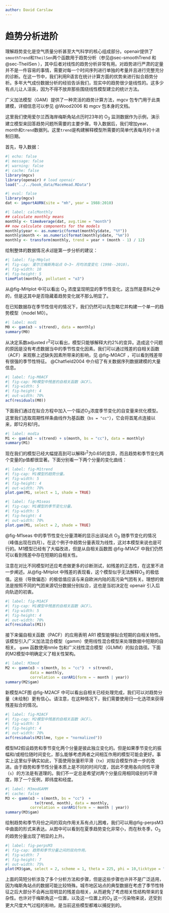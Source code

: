 ```yaml
---
author: David Carslaw
---
```


# 趋势分析进阶 {#sec-trends-gam}

理解趋势变化是空气质量分析甚至大气科学的核心组成部分。[openair]{.pkg}提供了`smoothTrend`和`TheilSen`两个函数用于趋势分析（参见@sec-smoothTrend 和 @sec-TheilSen ），其中后者对线性的趋势分析非常有用。对趋势进行严肃的定量并不是一件容易的事情，需要对每一个时间序列进行单独的考量并且进行完整充分的诊断。在这一节中，我们利用R语言在统计计算方面的优势来进行拟合趋势分析。多年大气成份数据分析的经验告诉我们，现实中的趋势很少是线性的。这多少有点儿让人沮丧，因为不得不放弃那些围绕线性模型建立的统计方法。

广义加法模型（GAM）提供了一种灵活的趋势计算方法，[mgcv]{.pkg} 包专门用于此类建模，详细信息可以参见 @Wood2006 和 [mgcv]{.pkg} 包本身的文档。

这里我们使用爱尔兰西海岸梅斯角站点历时23年的 O~3~ 监测数据作为示例，演示建立模型来回答趋势问题所需要的主要步骤。导入数据后，我们增加year、month和`trend`数据列。这里`trend`是构建解释模型所需要的简单代表每月的十进制日期。

首先，导入数据：

```r
#| echo: false
#| message: false
#| warning: false
#| cache: false
library(mgcv)
library(openair) # load openair
load("../../book_data/MaceHead.RData")
```

```r
#| eval: false
library(mgcv)
dat <- importAURN(site = "mh", year = 1988:2010)
```

```r
#| label: calcMonthly
## calculate monthly means
monthly <- timeAverage(dat, avg.time = "month")
## now calculate components for the models
monthly$year <- as.numeric(format(monthly$date, "%Y"))
monthly$month <- as.numeric(format(monthly$date, "%m"))
monthly <- transform(monthly, trend = year + (month - 1) / 12)
```

绘制整体的数据情况*永远*是第一步分析的建议：

```r
#| label: fig-MHplot
#| fig-cap: 爱尔兰梅斯角站点 O~3~ 月均浓度变化 (1998--2010)。
#| fig-width: 10
#| fig-height: 5
timePlot(monthly, pollutant = "o3")
```

从@fig-MHplot 中可以看出 O~3~ 浓度呈现明显的季节性变化，这当然是意料之中的，但是这其中是否隐藏着趋势变化就不那么明显了。

在已知数据存在季节性信号的情况下，我们仍然可以先忽略它并构建一个单一的趋势模型（model M0）。

```r
#| label: mod1
M0 <- gam(o3 ~ s(trend), data = monthly)
summary(M0)
```

从决定系数adjusted r^2^可以看出，模型只能够解释大约2%的变异。造成这个问题的原因是没有考虑数据当中的季节性变化因素。我们可以通过残差的自相关函数（ACF）来观察上述缺失因素所带来的影响，见 @fig-M0ACF ，可以看到残差带有很强的季节性特征。 @Chatfield2004 中介绍了有关数据序列数据建模的大量信息。

```r
#| label: fig-M0ACF
#| fig-cap: M0模型中残差的自相关函数（ACF）。
#| fig-width: 5
#| fig-height: 4
#| out-width: 70%
acf(residuals(M0))
```

下面我们通过在拟合方程中加入一个描述O~3~浓度季节变化的自变量来优化模型。这里我们选取周期性样条曲线作为基函数（`bs = "cc"`），它会将首尾点连接以来，即12月和1月。

```r
#| label: mod1a
M1 <- gam(o3 ~ s(trend) + s(month, bs = "cc"), data = monthly)
summary(M1)
```

现在我们的模型已经大幅提高到可以解释r^2^为0.65的变异，而且趋势和季节变化两个变量的p值都很显著。下面分别看一下两个分量的变化曲线：

```r
#| label: fig-M1trend
#| fig-cap: M1模型的趋势分量。
#| fig-width: 5
#| fig-height: 4
#| out-width: 70%
plot.gam(M1, select = 1, shade = TRUE)
```

```r
#| label: fig-M1seas
#| fig-cap: M1模型的季节变化分量。
#| fig-width: 5
#| fig-height: 4
#| out-width: 70%
plot.gam(M1, select = 2, shade = TRUE)
```

@fig-M1seas 中的季节性变化分量清晰的显示出该站点 O~3~ 随季节变化的情况（峰值出现在四月）。在这个例子中趋势分量表现为线性，这对本模型来说也是可行的。M1模型已经有了大幅改进，但是从自相关函数图  @fig-M1ACF 中我们仍然可以看到残差中存在短期的自相关性。

注意在对比不同模型时还应考虑做更多的诊断测试，如残差的正态性，在这里不进一步阐述。从@fig-MHplot 中残差的表现看，这个模型似乎无法解释O~3~ 的极低值。这些（导致偏态）的极低值应该与来自欧洲内陆的高污染气团有关。理想的做法是按照不同的气团来源切分数据分别拟合，这也是当初决定在 [openair]{.pkg} 引入后向轨迹的初衷。

```r
#| label: fig-M1ACF
#| fig-cap: M1模型中残差的自相关函数（ACF）。
#| fig-width: 5
#| fig-height: 4
#| out-width: 70%
acf(residuals(M1))
```

接下来偏自相关函数（PACF）的应用表明 AR1 模型能够拟合短期的自相关特性。该模型引入广义加法混合模型（gamm）使用线性混合模型来处理数据中短期的自相关。 `gamm` 函数使用[nmle]{.pkg} 包和广义线性混合模型（GLMM）的拟合路径。下面的M2模型中明确定义了相关性架构。

```r
#| label: M3mod
M2 <- gamm(o3 ~ s(month, bs = "cc")  + s(trend), 
           data = monthly,
           correlation = corAR1(form = ~ month | year))
summary(M2$gam)
```

新模型ACF图 @fig-M2ACF 中可以看出自相关已经处理完成，我们可以对趋势分量（未绘制）更有信心。请注意，在这种情况下，我们需要使用归一化选项来获得残差拟合的情况。

```r
#| label: fig-M2ACF
#| fig-cap: M2模型中残差的自相关函数（ACF）。
#| fig-width: 5
#| fig-height: 4
#| out-width: 70%
acf(residuals(M2$lme, type = "normalized"))
```

模型M2假设趋势和季节变化两个分量是彼此独立变化的。但是如果季节变化的振幅和/或相位随时间变化，那么能够考虑两者之间相互作用的模型可能会更好。事实上这里似乎确实如此，下面使用张量积平滑（`te`）对拟合模型作进一步的改进。由于趋势和季节性分量本质上是不同的时间尺度，因此不使用各向同性平滑（`s`）的方法是有道理的。我们不一定总是希望对两个分量应用相同级别的平滑度，除了一个反例，即纬度和经度。

```r
#| label: M3modGAMM
#| cache: false
M3 <- gamm(o3 ~ s(month, bs = "cc")  + 
             te(trend, month), data = monthly,
           correlation = corAR1(form = ~ month | year))
summary(M3$gam)
```

绘制趋势和季节月份之间的双向作用关系有点儿困难，我们可以用@fig-perpsM3 中曲面的形式来表达。从图中可以看到在夏季趋势变化非常小，而在秋冬季，O~3~ 的趋势分量出现了明显的上升。

```r
#| label: fig-perpsM3
#| fig-cap: 趋势和季节分量之间的双向作用。
#| fig-width: 7
#| fig-height: 7
#| out-width: 75%
plot(M3$gam, select = 2, scheme = 1, theta = 225, phi = 10,ticktype = "detailed")
```

上面的简短分析涉及了多个分析方法和步骤，但是这些步骤也许并不是广泛适用，因为梅斯角站点的数据可能比较特殊。城市地区站点的典型数据在考虑了季节性特征之后大部分不会再出现明显的残差自相关，从而避免了考虑相关性结构带来的复杂性。也许对于梅斯角这一位置，以及这一位置上的O~3~ 这一污染物来说，还受到更大尺度大气过程的影响，是当前这些模型都难以捕捉到的。
